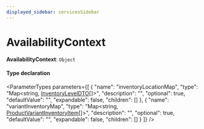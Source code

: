 ```yaml
---
displayed_sidebar: servicesSidebar
---
```



# AvailabilityContext

 **AvailabilityContext**: `Object`

#### Type declaration

<ParameterTypes parameters={[
  {
    "name": "inventoryLocationMap",
    "type": "Map&#60;string, [InventoryLevelDTO](InventoryLevelDTO.mdx)[]&#62;",
    "description": "",
    "optional": true,
    "defaultValue": "",
    "expandable": false,
    "children": []
  },
  {
    "name": "variantInventoryMap",
    "type": "Map&#60;string, [ProductVariantInventoryItem](../classes/ProductVariantInventoryItem.mdx)[]&#62;",
    "description": "",
    "optional": true,
    "defaultValue": "",
    "expandable": false,
    "children": []
  }
]} />
